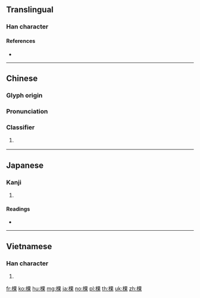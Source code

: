 {{character info/new}}
==Translingual==

===Han character===
{{Han char|rn=75|rad=木|as=08|sn=12|four=46994|canj=DWD|ids=⿰木果}}

====References====
* {{Han ref|kx=0534.200|dkj=14983|dj=0922.150|hdz=21232.010|uh=68F5|ud=26869|bh=B4CA|bd=46282}}

----

==Chinese==
{{zh-forms}}

===Glyph origin===
{{Han etym}}

===Pronunciation===
{{zh-pron
|m=kē
|c=fo2,fo1,po1
|mc=y
|oc=y
|ma=zh-kē.ogg
|cat=cls
}}

===Classifier===
{{zh-cls}}

# {{zh-classifier|trees|cat=1}}
#: {{zh-x|有 一 棵 芒果 樹|There is a mango tree}}

----

==Japanese==

===Kanji===
{{ja-kanji|grade=|rs=木08}}

# {{defn|lang=ja|sort=木08}}

====Readings====
* {{ja-readings|on=[[かん]] (kan), [[か]] (ka)|kun=[[きぎれ]] (kigire)}}

----

==Vietnamese==

===Han character===
{{vi-readings|rs=木08|hanviet=[[quả]], [[khỏa]]}}

# {{defn|lang=vi|sort=木08}}

[[fr:棵]]
[[ko:棵]]
[[hu:棵]]
[[mg:棵]]
[[ja:棵]]
[[no:棵]]
[[pl:棵]]
[[th:棵]]
[[uk:棵]]
[[zh:棵]]